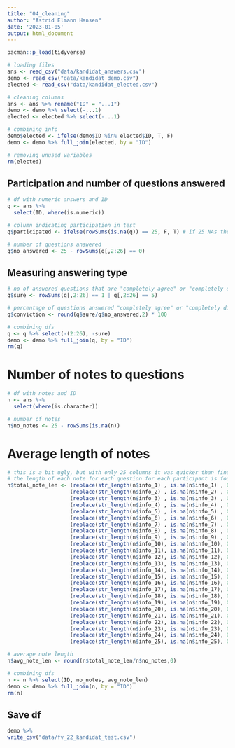```yaml
---
title: "04_cleaning"
author: "Astrid Elmann Hansen"
date: '2023-01-05'
output: html_document
---
```


```r
pacman::p_load(tidyverse)

# loading files
ans <- read_csv("data/kandidat_answers.csv")
demo <- read_csv("data/kandidat_demo.csv")
elected <- read_csv("data/kandidat_elected.csv")

# cleaning columns
ans <- ans %>% rename("ID" = "...1")
demo <- demo %>% select(-...1)
elected <- elected %>% select(-...1)

# combining info
demo$elected <- ifelse(demo$ID %in% elected$ID, T, F)
demo <- demo %>% full_join(elected, by = "ID")

# removing unused variables
rm(elected)
```

## Participation and number of questions answered
```r
# df with numeric answers and ID
q <- ans %>% 
  select(ID, where(is.numeric))

# column indicating participation in test
q$participated <- ifelse(rowSums(is.na(q)) == 25, F, T) # if 25 NAs then FALSE else TRUE

# number of questions answered
q$no_answered <- 25 - rowSums(q[,2:26] == 0)
```

## Measuring answering type
```r
# no of answered questions that are "completely agree" or "completely disagree"
q$sure <- rowSums(q[,2:26] == 1 | q[,2:26] == 5)

# percentage of questions answered "completely agree" or "completely disagree"
q$conviction <- round(q$sure/q$no_answered,2) * 100

```

```r
# combining dfs
q <- q %>% select(-(2:26), -sure)
demo <- demo %>% full_join(q, by = "ID")
rm(q)
```

# Number of notes to questions
```r
# df with notes and ID
n <- ans %>% 
  select(where(is.character))

# number of notes
n$no_notes <- 25 - rowSums(is.na(n))
```

# Average length of notes
```r
# this is a bit ugly, but with only 25 columns it was quicker than finding a neater solution
# the length of each note for each question for each participant is found and summed across participants, NAs replaced by 0
n$total_note_len <- (replace(str_length(n$info_1) , is.na(n$info_1) , 0)) +
                    (replace(str_length(n$info_2) , is.na(n$info_2) , 0)) +
                    (replace(str_length(n$info_3) , is.na(n$info_3) , 0)) +
                    (replace(str_length(n$info_4) , is.na(n$info_4) , 0)) +
                    (replace(str_length(n$info_5) , is.na(n$info_5) , 0)) +
                    (replace(str_length(n$info_6) , is.na(n$info_6) , 0)) +
                    (replace(str_length(n$info_7) , is.na(n$info_7) , 0)) +
                    (replace(str_length(n$info_8) , is.na(n$info_8) , 0)) +
                    (replace(str_length(n$info_9) , is.na(n$info_9) , 0)) +
                    (replace(str_length(n$info_10), is.na(n$info_10), 0)) +
                    (replace(str_length(n$info_11), is.na(n$info_11), 0)) +
                    (replace(str_length(n$info_12), is.na(n$info_12), 0)) +
                    (replace(str_length(n$info_13), is.na(n$info_13), 0)) +
                    (replace(str_length(n$info_14), is.na(n$info_14), 0)) +
                    (replace(str_length(n$info_15), is.na(n$info_15), 0)) +
                    (replace(str_length(n$info_16), is.na(n$info_16), 0)) +
                    (replace(str_length(n$info_17), is.na(n$info_17), 0)) +
                    (replace(str_length(n$info_18), is.na(n$info_18), 0)) +
                    (replace(str_length(n$info_19), is.na(n$info_19), 0)) +
                    (replace(str_length(n$info_20), is.na(n$info_20), 0)) +
                    (replace(str_length(n$info_21), is.na(n$info_21), 0)) +
                    (replace(str_length(n$info_22), is.na(n$info_22), 0)) +
                    (replace(str_length(n$info_23), is.na(n$info_23), 0)) +
                    (replace(str_length(n$info_24), is.na(n$info_24), 0)) +
                    (replace(str_length(n$info_25), is.na(n$info_25), 0))

# average note length
n$avg_note_len <- round(n$total_note_len/n$no_notes,0)
```

```r
# combining dfs
n <- n %>% select(ID, no_notes, avg_note_len)
demo <- demo %>% full_join(n, by = "ID")
rm(n)
```

## Save df
```r
demo %>% 
write_csv("data/fv_22_kandidat_test.csv")
```








